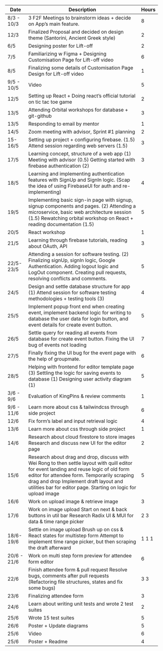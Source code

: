| Date        | Description                                                                                                                                                                                                                                                                                         | Hours |
| ----------- | --------------------------------------------------------------------------------------------------------------------------------------------------------------------------------------------------------------------------------------------------------------------------------------------------- | ----- |
| 8/3 - 10/3  | 3 F2F Meetings to brainstorm ideas + decide on App’s main feature.                                                                                                                                                                                                                                  | 8     |
| 12/3        | Finalized Proposal and decided on design theme (Santorini, Ancient Greek style)                                                                                                                                                                                                                     | 2     |
| 6/5         | Designing poster for Lift-off                                                                                                                                                                                                                                                                       | 2     |
| 7/5         | Familiarizing w Figma + Designing Customisation Page for Lift-off video                                                                                                                                                                                                                             | 6     |
| 8/5         | Finalizing some details of Customisation Page Design for Lift-off video                                                                                                                                                                                                                             | 1     |
| 9/5 - 10/5  | Video                                                                                                                                                                                                                                                                                               | 5     |
| 12/5        | Setting up React + Doing react’s official tutorial on tic tac toe game                                                                                                                                                                                                                              | 2     |
| 13/5        | Attending Orbital workshops for database + git-github                                                                                                                                                                                                                                               | 3     |
| 13/5        | Responding to email by mentor                                                                                                                                                                                                                                                                       | 1     |
| 14/5        | Zoom meeting with advisor, Sprint #1 planning                                                                                                                                                                                                                                                       | 2     |
| 15-16/5     | Setting up project + configuring firebase. (1.5) Attend session regarding web servers (1.5)                                                                                                                                                                                                         | 3     |
| 17/5        | Learning concept, structure of a web app (1) Meeting with advisor (0.5) Getting started with firebase authentication (2)                                                                                                                                                                            | 3     |
| 18/5        | Learning and implementing authentication features with SignUp and SignIn logic. (Scap the idea of using FirebaseUI for auth and re-implementing)                                                                                                                                                    | 4     |
| 19/5        | Implementing basic sign-in page with signup, signup components and pages. (2) Attending a microservice, basic web architecture session (1.5) Rewatching orbital workshop on React + reading documentation (1.5)                                                                                     | 5     |
| 20/5        | React workshop                                                                                                                                                                                                                                                                                      | 1     |
| 21/5        | Learning through firebase tutorials, reading about OAuth, API                                                                                                                                                                                                                                       | 3     |
| 22/5-23/5   | Attending a session for software testing. (2) Finalizing signUp, signIn logic, Google Authentication. Adding logout logic and LogOut component. Creating pull requests, resolving conflicts and comments.                                                                                           | 5     |
| 24/5        | Design and settle database structure for app (1) Attend session for software testing methodologies + testing tools (3)                                                                                                                                                                              | 4     |
| 25/5        | Implement popup front end when creating event, implement backend logic for writing to database the user data for login button, and event details for create event button.                                                                                                                           | 5     |
| 26/5        | Settle query for reading all events from database for create event button. Fixing the UI bug of events not loading                                                                                                                                                                                  | 7     |
| 27/5        | Finally fixing the UI bug for the event page with the help of groupmate.                                                                                                                                                                                                                            | 6     |
| 28/5        | Helping with frontend for editor template page (3) Settling the logic for saving events to database (1) Designing user activity diagram (1)                                                                                                                                                         | 5     |
| 3/6 - 9/6   | Evaluation of KingPins & review comments                                                                                                                                                                                                                                                            | 1     |
| 9/6 - 11/6  | Learn more about css & tailwindcss through side project                                                                                                                                                                                                                                             | 6     |
| 12/6        | Fix form’s label and input retrieval logic                                                                                                                                                                                                                                                          | 4     |
| 13/6        | Learn more about css through side project                                                                                                                                                                                                                                                           | 1     |
| 14/6        | Research about cloud firestore to store images Research and discuss new UI for the editor page                                                                                                                                                                                                      | 2     |
| 15/6        | Research about drag and drop, discuss with Wei Rong to then settle layout with quill editor for event landing and reuse logic of old form editor for attendee form. Temporarily scraping drag and drop Implement draft layout and utilities bar for editor page. Starting on logic for upload image | 5     |
| 16/6        | Work on upload image & retrieve image                                                                                                                                                                                                                                                               | 3     |
| 17/6        | Work on image upload Start on next & back buttons in util bar Research Radix UI & MUI for data & time range picker                                                                                                                                                                                  | 2 3   |
| 18/6- 19/6  | Settle on image upload Brush up on css & React states for multistep form Attempt to implement time range picker, but then scraping the draft afterward                                                                                                                                              | 1 1 1 |
| 20/6 - 21/6 | Work on multi step form preview for attendee form editor                                                                                                                                                                                                                                            | 6     |
| 22/6        | Finish attendee form & pull request Resolve bugs, comments after pull requests (Refactoring file structures, states and fix some bugs)                                                                                                                                                              | 3 3   |
| 23/6        | Finalizing attendee form                                                                                                                                                                                                                                                                            | 3     |
| 24/6        | Learn about writing unit tests and wrote 2 test suites                                                                                                                                                                                                                                              | 2     |
| 25/6        | Wrote 15 test suites                                                                                                                                                                                                                                                                                | 5     |
| 26/6        | Poster + Update diagrams                                                                                                                                                                                                                                                                            | 5     |
| 25/6        | Video                                                                                                                                                                                                                                                                                               | 6     |
| 25/6        | Poster + Readme                                                                                                                                                                                                                                                                                     | 4     |

